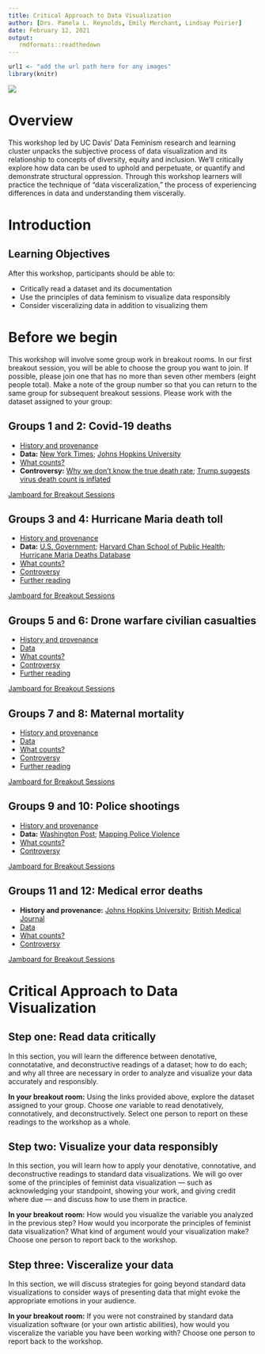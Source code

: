 ```yaml
---
title: Critical Approach to Data Visualization
author: [Drs. Pamela L. Reynolds, Emily Merchant, Lindsay Poirier]
date: February 12, 2021
output:
   rmdformats::readthedown
---
```


```r
url1 <- "add the url path here for any images"
library(knitr)
```

![](img/datalab-logo-full-color-rgb.png)

# Overview

This workshop led by UC Davis' Data Feminism research and learning cluster unpacks the subjective process of data visualization and its relationship to concepts of diversity, equity and inclusion. We’ll critically explore how data can be used to uphold and perpetuate, or quantify and demonstrate structural oppression. Through this workshop learners will practice the technique of “data visceralization,” the process of experiencing differences in data and understanding them viscerally.

# Introduction

## Learning Objectives 

After this workshop, participants should be able to:

  * Critically read a dataset and its documentation
  * Use the principles of data feminism to visualize data responsibly
  * Consider visceralizing data in addition to visualizing them


# Before we begin

This workshop will involve some group work in breakout rooms. In our first breakout session, you will be able to choose the group you want to join. If possible, please join one that has no more than seven other members (eight people total). Make a note of the group number so that you can return to the same group for subsequent breakout sessions. Please work with the dataset assigned to your group:

## Groups 1 and 2: Covid-19 deaths

 * [History and provenance](https://www.scientificamerican.com/article/how-covid-19-deaths-are-counted1/)
 * **Data:** [New York Times](https://github.com/nytimes/covid-19-data); [Johns Hopkins University](https://github.com/CSSEGISandData/COVID-19)
 * [What counts?](https://theconversation.com/died-from-or-died-with-covid-19-we-need-a-transparent-approach-to-counting-coronavirus-deaths-145438)
 * **Controversy:** [Why we don't know the true death rate](https://www.nytimes.com/2020/04/17/us/coronavirus-death-rate.html); [Trump suggests virus death count is inflated](https://www.nytimes.com/2020/05/22/us/politics/coronavirus-trump-death-toll.html)

[Jamboard for Breakout Sessions](https://jamboard.google.com/d/1h2mnf2ZWB2xgShCNRMWAuOXLeI7exSAmmpqtH2kUgbM/edit?usp=sharing)
 
## Groups 3 and 4: Hurricane Maria death toll

 * [History and provenance](https://simplystatistics.org/2018/09/28/the-complex-process-of-obtaining-puerto-rico-mortality-data-a-timeline/)
 * **Data:** [U.S. Government](https://twitter.com/DavidBegnaud/status/1002658303904829442); [Harvard Chan School of Public Health](https://github.com/c2-d2/pr_mort_official); [Hurricane Maria Deaths Database](https://hurricanemariasdead.com/)
 * [What counts?](https://apnews.com/article/910d274805054e3fa8ebf07a550c3920)
 * [Controversy](https://www.nytimes.com/2018/06/02/us/puerto-rico-death-tolls.html)
 * [Further reading](https://www.nature.com/articles/d41586-019-00442-0)
 
[Jamboard for Breakout Sessions](https://jamboard.google.com/d/10DkGnmQrgbNCt-8SyVGQsHFAsHImzBPUO83Qm7cXtHc/edit?usp=sharing)
 
## Groups 5 and 6: Drone warfare civilian casualties

 * [History and provenance](https://www.lawfareblog.com/civilian-casualties-collateral-damage)
 * [Data](https://www.thebureauinvestigates.com/projects/drone-war)
 * [What counts?](https://web.law.columbia.edu/sites/default/files/microsites/human-rights-institute/COLUMBIACounting%20Drone%20Strike%20DeathsSUMMARY.pdf)
 * [Controversy](https://www.nytimes.com/2019/03/30/opinion/drones-civilian-casulaties-trump-obama.html)
 * [Further reading](https://www.cmu.edu/chrs/statistics_program/conflict-death-events/counting-civilian-casualties.html)

[Jamboard for Breakout Sessions](https://jamboard.google.com/d/1DBIqbdk-Walc99K0fGrKoh03jtvlcWvUkZkb5eTi9Sk/edit?usp=sharing)
 
## Groups 7 and 8: Maternal mortality

 * [History and provenance](https://www.propublica.org/article/how-many-american-women-die-from-causes-related-to-pregnancy-or-childbirth)
 * [Data](https://data.unicef.org/resources/data_explorer/unicef_f/?ag=UNICEF&df=GLOBAL_DATAFLOW&ver=1.0&dq=.MNCH_MMR+MNCH_LTR_MATERNAL_DEATH+MNCH_MATERNAL_DEATHS..&startPeriod=2016&endPeriod=)
 * [What counts?](https://journalofethics.ama-assn.org/article/who-counts-what-counts-place-and-limits-perinatal-mortality-measures/2018-03)
 * [Controversy](https://www.tandfonline.com/doi/pdf/10.1016/S0968-8080(11)37550-7)
 * [Further reading](https://www.cdc.gov/nchs/data/series/sr_03/sr03_044-508.pdf)

[Jamboard for Breakout Sessions](https://jamboard.google.com/d/1jBIbvCSbJ4liP_g8nOu_2Nqb2PP8NuFL1hMOozF1T58/edit?usp=sharing)
 
## Groups 9 and 10: Police shootings

 * [History and provenance](https://time.com/5861953/police-reform-use-of-force-database/)
 * **Data:** [Washington Post](https://www.washingtonpost.com/graphics/investigations/police-shootings-database/); [Mapping Police Violence](https://mappingpoliceviolence.org/)
 * [What counts?](https://www.motherjones.com/anti-racism-police-protest/2020/06/we-still-dont-really-know-how-many-americans-are-killed-or-injured-by-police/)
 * [Controversy](https://www.brookings.edu/blog/how-we-rise/2020/06/26/theres-truth-in-numbers-in-policing-until-there-isnt/)
 
[Jamboard for Breakout Sessions](https://jamboard.google.com/d/1DSTFMyHvse9AdcRUtXOTc4G8Jqyu9NZXWy8_Gl7G5zM/edit?usp=sharing)
 
## Groups 11 and 12: Medical error deaths

 * **History and provenance:** [Johns Hopkins University](https://www.hopkinsmedicine.org/news/media/releases/study_suggests_medical_errors_now_third_leading_cause_of_death_in_the_us); [British Medical Journal](http://www.tirf-labs.com/med%20error%20bmj.i2139.full.pdf)
 * [Data](https://oig.hhs.gov/oei/reports/oei-06-09-00090.pdf)
 * [What counts?](https://www.ncbi.nlm.nih.gov/pmc/articles/PMC3211566/)
 * [Controversy](https://www.propublica.org/article/study-urges-cdc-to-revise-count-of-deaths-from-medical-error)

[Jamboard for Breakout Sessions](https://jamboard.google.com/d/10AJN8dGj_jtOncinakaF7zOj6wpKiXzbGvZO9xrT474/edit?usp=sharing)


# Critical Approach to Data Visualization

## Step one: Read data critically 

In this section, you will learn the difference between denotative, connotatative, and deconstructive readings of a dataset; how to do each; and why all three are necessary in order to analyze and visualize your data accurately and responsibly.

**In your breakout room:** Using the links provided above, explore the dataset assigned to your group. Choose *one* variable to read denotatively, connotatively, and deconstructively. Select one person to report on these readings to the workshop as a whole.

## Step two: Visualize your data responsibly

In this section, you will learn how to apply your denotative, connotative, and deconstructive readings to standard data visualizations. We will go over some of the principles of feminist data visualization — such as acknowledging your standpoint, showing your work, and giving credit where due — and discuss how to use them in practice.

**In your breakout room:** How would you visualize the variable you analyzed in the previous step? How would you incorporate the principles of feminist data visualization? What kind of argument would your visualization make? Choose one person to report back to the workshop.

## Step three: Visceralize your data

In this section, we will discuss strategies for going beyond standard data visualizations to consider ways of presenting data that might evoke the appropriate emotions in your audience.

**In your breakout room:** If you were not constrained by standard data visualization software (or your own artistic abilities), how would you visceralize the variable you have been working with? Choose one person to report back to the workshop.
